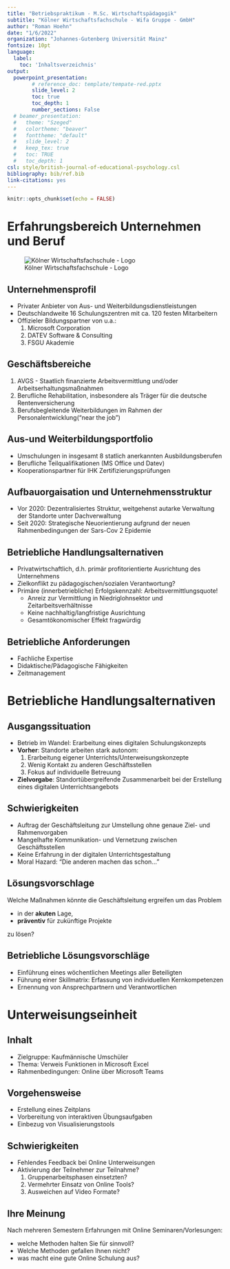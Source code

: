 ```yaml
---
title: "Betriebspraktikum - M.Sc. Wirtschaftspädagogik" 
subtitle: "Kölner Wirtschaftsfachschule - Wifa Gruppe - GmbH"
author: "Roman Hoehn"
date: "1/6/2022"
organization: "Johannes-Gutenberg Universität Mainz"
fontsize: 10pt
language:
  label:
    toc: 'Inhaltsverzeichnis'
output:
  powerpoint_presentation:
        # reference_doc: template/tempate-red.pptx
        slide_level: 2
        toc: true
        toc_depth: 1
        number_sections: False
  # beamer_presentation:
  #   theme: "Szeged"
  #   colortheme: "beaver"
  #   fonttheme: "default"
  #   slide_level: 2
  #   keep_tex: true
  #   toc: TRUE
  #   toc_depth: 1
csl: style/british-journal-of-educational-psychology.csl
bibliography: bib/ref.bib
link-citations: yes
---
```


```r
knitr::opts_chunk$set(echo = FALSE)
```


# Erfahrungsbereich Unternehmen und Beruf

![Kölner Wirtschaftsfachschule - Logo](pics/wifa_logo.png)

## Unternehmensprofil 

* Privater Anbieter von Aus- und Weiterbildungsdienstleistungen
* Deutschlandweite 16 Schulungszentren mit ca. 120 festen Mitarbeitern
* Offizieler Bildungspartner von u.a.:
    1. Microsoft Corporation
    2. DATEV Software & Consulting
    3. FSGU Akademie


## Geschäftsbereiche

1. AVGS - Staatlich finanzierte Arbeitsvermittlung und/oder Arbeitserhaltungsmaßnahmen
2. Berufliche Rehabilitation, insbesondere als Träger für die deutsche Rentenversicherung
3. Berufsbegleitende Weiterbildungen im Rahmen der Personalentwicklung("near the job") 


## Aus-und Weiterbildungsportfolio

* Umschulungen in insgesamt 8 statlich anerkannten Ausbildungsberufen
* Berufliche Teilqualifikationen (MS Office und Datev)
* Kooperationspartner für IHK Zertifizierungsprüfungen


## Aufbauorgaisation und Unternehmensstruktur

* Vor 2020: Dezentralisiertes Struktur, weitgehenst autarke Verwaltung der Standorte unter Dachverwaltung
* Seit 2020: Strategische Neuorientierung aufgrund der neuen Rahmenbedingungen der Sars-Cov 2 Epidemie


## Betriebliche Handlungsalternativen

* Privatwirtschaftlich, d.h. primär profitorientierte Ausrichtung des Unternehmens
* Zielkonflikt zu pädagogischen/sozialen Verantwortung?
* Primäre (innerbetriebliche) Erfolgskennzahl: Arbeitsvermittlungsquote!
  * Anreiz zur Vermittlung in Niedriglohnsektor und Zeitarbeitsverhältnisse
  * Keine nachhaltig/langfristige Ausrichtung
  * Gesamtökonomischer Effekt fragwürdig  


## Betriebliche Anforderungen

* Fachliche Expertise
* Didaktische/Pädagogische Fähigkeiten
* Zeitmanagement


# Betriebliche Handlungsalternativen


## Ausgangssituation

* Betrieb im Wandel: Erarbeitung eines digitalen Schulungskonzepts
* **Vorher**: Standorte arbeiten stark autonom:
  1. Erarbeitung eigener Unterrichts/Unterweisungskonzepte
  2. Wenig Kontakt zu anderen Geschäftsstellen
  3. Fokus auf individuelle Betreuung
* **Zielvorgabe**: Standortübergreifende Zusammenarbeit bei der Erstellung eines digitalen Unterrichtsangebots


## Schwierigkeiten

* Auftrag der Geschäftsleitung zur Umstellung ohne genaue Ziel- und Rahmenvorgaben
* Mangelhafte Kommunikation- und Vernetzung zwischen Geschäftsstellen
* Keine Erfahrung in der digitalen Unterrichtsgestaltung
* Moral Hazard: "Die anderen machen das schon..."

## Lösungsvorschlage

Welche Maßnahmen könnte die Geschäftsleitung ergreifen um das Problem

* in der **akuten** Lage,
* **präventiv** für zukünftige Projekte

zu lösen?

## Betriebliche Lösungsvorschläge

* Einführung eines wöchentlichen Meetings aller Beteiligten
* Führung einer Skillmatrix: Erfassung von individuellen Kernkompetenzen
* Ernennung von Ansprechpartnern und Verantwortlichen 

# Unterweisungseinheit

## Inhalt

* Zielgruppe: Kaufmännische Umschüler
* Thema: Verweis Funktionen in Microsoft Excel
* Rahmenbedingungen: Online über Microsoft Teams


## Vorgehensweise

* Erstellung eines Zeitplans
* Vorbereitung von interaktiven Übungsaufgaben
* Einbezug von Visualisierungstools


## Schwierigkeiten

* Fehlendes Feedback bei Online Unterweisungen
* Aktivierung der Teilnehmer zur Teilnahme?
  1. Gruppenarbeitsphasen einsetzten?
  2. Vermehrter Einsatz von Online Tools?
  3. Ausweichen auf Video Formate?


## Ihre Meinung

Nach mehreren Semestern Erfahrungen mit Online Seminaren/Vorlesungen:

* welche Methoden halten Sie für sinnvoll?
* Welche Methoden gefallen Ihnen nicht?
* was macht eine gute Online Schulung aus?



